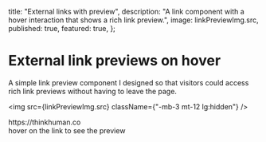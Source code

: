 
  title: "External links with preview",
  description:
    "A link component with a hover interaction that shows a rich link preview.",
  image: linkPreviewImg.src,
  published: true,
  featured: true,
};

# External link previews on hover

A simple link preview component I designed so that visitors could access rich link previews without having to leave the page.

<img src={linkPreviewImg.src} className={"-mb-3 mt-12 lg:hidden"} />

<div className={"hidden lg:block"}>
  <Experiment>
    <ExperimentContainer>
      <div className="text-white">
        <ExternalLinkWithPreview href="https://thinkhuman.co/" align={"center"}>
          https://thinkhuman.co
        </ExternalLinkWithPreview>
      </div>
      <div className={"opacity-50"}>hover on the link to see the preview</div>
    </ExperimentContainer>
  </Experiment>
</div>
